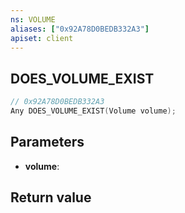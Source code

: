 ```yaml
---
ns: VOLUME
aliases: ["0x92A78D0BEDB332A3"]
apiset: client
---
```

## DOES_VOLUME_EXIST

```c
// 0x92A78D0BEDB332A3
Any DOES_VOLUME_EXIST(Volume volume);
```


## Parameters
* **volume**:

## Return value